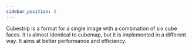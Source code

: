 ```yaml
---
sidebar_position: 3
---
```



Cubestrip is a format for a single image with a combination of six cube faces.
It is almost identical to cubemap, but it is implemented in a different way.
It aims at better performance and efficiency.

<PanoViewer
  src="/egjs-view360/pano/cube/cubemap.jpg"
  projectionType="cubestrip"
  showExampleCode />
